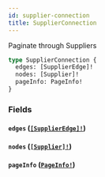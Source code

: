 ```yaml
---
id: supplier-connection
title: SupplierConnection
---
```


Paginate through Suppliers

```graphql
type SupplierConnection {
  edges: [SupplierEdge]!
  nodes: [Supplier]!
  pageInfo: PageInfo!
}
```

### Fields

#### `edges` ([`[SupplierEdge]!`](/developers/supplier-apis/supply-api/graphql/reference/objects/supplier-edge))

#### `nodes` ([`[Supplier]!`](/developers/supplier-apis/supply-api/graphql/reference/objects/supplier))

#### `pageInfo` ([`PageInfo!`](/developers/supplier-apis/supply-api/graphql/reference/objects/page-info))
